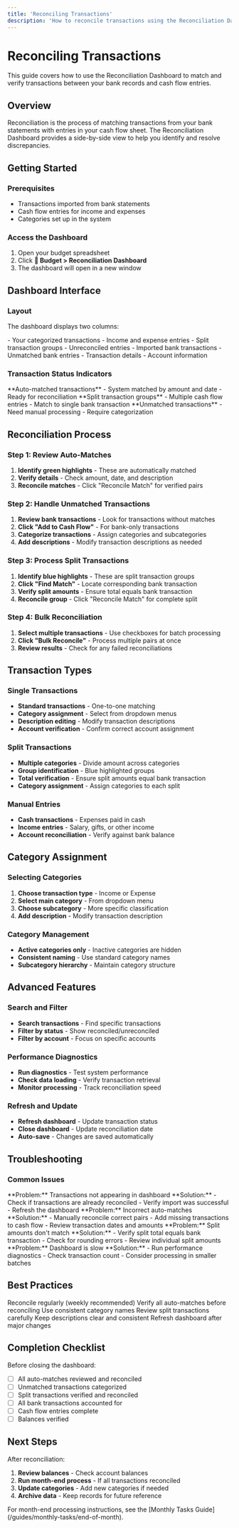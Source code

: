 ```yaml
---
title: 'Reconciling Transactions'
description: 'How to reconcile transactions using the Reconciliation Dashboard'
---
```


# Reconciling Transactions

This guide covers how to use the Reconciliation Dashboard to match and verify transactions between your bank records and cash flow entries.

## Overview

Reconciliation is the process of matching transactions from your bank statements with entries in your cash flow sheet. The Reconciliation Dashboard provides a side-by-side view to help you identify and resolve discrepancies.

## Getting Started

### Prerequisites
- Transactions imported from bank statements
- Cash flow entries for income and expenses
- Categories set up in the system

### Access the Dashboard
1. Open your budget spreadsheet
2. Click **🏦 Budget > Reconciliation Dashboard**
3. The dashboard will open in a new window

## Dashboard Interface

### Layout
The dashboard displays two columns:

<CardGroup cols={2}>
  <Card title="Cash Flow (Left)" icon="list">
    - Your categorized transactions
    - Income and expense entries
    - Split transaction groups
    - Unreconciled entries
  </Card>

  <Card title="Bank Records (Right)" icon="bank">
    - Imported bank transactions
    - Unmatched bank entries
    - Transaction details
    - Account information
  </Card>
</CardGroup>

### Transaction Status Indicators

<CardGroup cols={3}>
  <Card title="Green Highlight" icon="check">
    **Auto-matched transactions**
    - System matched by amount and date
    - Ready for reconciliation
  </Card>

  <Card title="Blue Highlight" icon="arrows-split">
    **Split transaction groups**
    - Multiple cash flow entries
    - Match to single bank transaction
  </Card>

  <Card title="No Highlight" icon="question">
    **Unmatched transactions**
    - Need manual processing
    - Require categorization
  </Card>
</CardGroup>

## Reconciliation Process

### Step 1: Review Auto-Matches
1. **Identify green highlights** - These are automatically matched
2. **Verify details** - Check amount, date, and description
3. **Reconcile matches** - Click "Reconcile Match" for verified pairs

### Step 2: Handle Unmatched Transactions
1. **Review bank transactions** - Look for transactions without matches
2. **Click "Add to Cash Flow"** - For bank-only transactions
3. **Categorize transactions** - Assign categories and subcategories
4. **Add descriptions** - Modify transaction descriptions as needed

### Step 3: Process Split Transactions
1. **Identify blue highlights** - These are split transaction groups
2. **Click "Find Match"** - Locate corresponding bank transaction
3. **Verify split amounts** - Ensure total equals bank transaction
4. **Reconcile group** - Click "Reconcile Match" for complete split

### Step 4: Bulk Reconciliation
1. **Select multiple transactions** - Use checkboxes for batch processing
2. **Click "Bulk Reconcile"** - Process multiple pairs at once
3. **Review results** - Check for any failed reconciliations

## Transaction Types

### Single Transactions
- **Standard transactions** - One-to-one matching
- **Category assignment** - Select from dropdown menus
- **Description editing** - Modify transaction descriptions
- **Account verification** - Confirm correct account assignment

### Split Transactions
- **Multiple categories** - Divide amount across categories
- **Group identification** - Blue highlighted groups
- **Total verification** - Ensure split amounts equal bank transaction
- **Category assignment** - Assign categories to each split

### Manual Entries
- **Cash transactions** - Expenses paid in cash
- **Income entries** - Salary, gifts, or other income
- **Account reconciliation** - Verify against bank balance

## Category Assignment

### Selecting Categories
1. **Choose transaction type** - Income or Expense
2. **Select main category** - From dropdown menu
3. **Choose subcategory** - More specific classification
4. **Add description** - Modify transaction description

### Category Management
- **Active categories only** - Inactive categories are hidden
- **Consistent naming** - Use standard category names
- **Subcategory hierarchy** - Maintain category structure

## Advanced Features

### Search and Filter
- **Search transactions** - Find specific transactions
- **Filter by status** - Show reconciled/unreconciled
- **Filter by account** - Focus on specific accounts

### Performance Diagnostics
- **Run diagnostics** - Test system performance
- **Check data loading** - Verify transaction retrieval
- **Monitor processing** - Track reconciliation speed

### Refresh and Update
- **Refresh dashboard** - Update transaction status
- **Close dashboard** - Update reconciliation date
- **Auto-save** - Changes are saved automatically

## Troubleshooting

### Common Issues

<AccordionGroup>
  <Accordion title="Missing Transactions" icon="alert">
    **Problem:** Transactions not appearing in dashboard
    **Solution:**
    - Check if transactions are already reconciled
    - Verify import was successful
    - Refresh the dashboard
  </Accordion>

  <Accordion title="Wrong Matches" icon="x">
    **Problem:** Incorrect auto-matches
    **Solution:**
    - Manually reconcile correct pairs
    - Add missing transactions to cash flow
    - Review transaction dates and amounts
  </Accordion>

  <Accordion title="Split Transaction Issues" icon="arrows-split">
    **Problem:** Split amounts don't match
    **Solution:**
    - Verify split total equals bank transaction
    - Check for rounding errors
    - Review individual split amounts
  </Accordion>

  <Accordion title="Performance Issues" icon="clock">
    **Problem:** Dashboard is slow
    **Solution:**
    - Run performance diagnostics
    - Check transaction count
    - Consider processing in smaller batches
  </Accordion>
</AccordionGroup>

## Best Practices

<Check>Reconcile regularly (weekly recommended)</Check>
<Check>Verify all auto-matches before reconciling</Check>
<Check>Use consistent category names</Check>
<Check>Review split transactions carefully</Check>
<Check>Keep descriptions clear and consistent</Check>
<Check>Refresh dashboard after major changes</Check>

## Completion Checklist

Before closing the dashboard:
- [ ] All auto-matches reviewed and reconciled
- [ ] Unmatched transactions categorized
- [ ] Split transactions verified and reconciled
- [ ] All bank transactions accounted for
- [ ] Cash flow entries complete
- [ ] Balances verified

## Next Steps

After reconciliation:
1. **Review balances** - Check account balances
2. **Run month-end process** - If all transactions reconciled
3. **Update categories** - Add new categories if needed
4. **Archive data** - Keep records for future reference

<Note>
  For month-end processing instructions, see the [Monthly Tasks Guide](/guides/monthly-tasks/end-of-month).
</Note>
